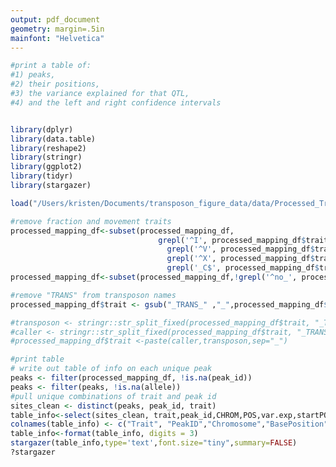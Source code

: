 ```yaml
---
output: pdf_document
geometry: margin=.5in
mainfont: "Helvetica"
---
```





```r

#print a table of:
#1) peaks, 
#2) their positions, 
#3) the variance explained for that QTL, 
#4) and the left and right confidence intervals


library(dplyr)
library(data.table)
library(reshape2)
library(stringr)
library(ggplot2)
library(tidyr)
library(stargazer)

load("/Users/kristen/Documents/transposon_figure_data/data/Processed_Transposon_Mappings.Rda") #processed mappings

```



```r

#remove fraction and movement traits
processed_mapping_df<-subset(processed_mapping_df,
                                 grepl('^I', processed_mapping_df$trait) |
                                   grepl('^V', processed_mapping_df$trait) |
                                   grepl('^X', processed_mapping_df$trait)|
                                   grepl('_C$', processed_mapping_df$trait))
processed_mapping_df<-subset(processed_mapping_df,!grepl('^no_', processed_mapping_df$trait))

#remove "TRANS" from transposon names
processed_mapping_df$trait <- gsub("_TRANS_" ,"_",processed_mapping_df$trait)

#transposon <- stringr::str_split_fixed(processed_mapping_df$trait, "_TRANS_",2)[,2]
#caller <- stringr::str_split_fixed(processed_mapping_df$trait, "_TRANS_",2)[,1]
#processed_mapping_df$trait <-paste(caller,transposon,sep="_")
```


```r
#print table
# write out table of info on each unique peak
peaks <- filter(processed_mapping_df, !is.na(peak_id))
peaks <- filter(peaks, !is.na(allele))
#pull unique combinations of trait and peak id
sites_clean <- distinct(peaks, peak_id, trait)
table_info<-select(sites_clean, trait,peak_id,CHROM,POS,var.exp,startPOS,endPOS)   
colnames(table_info) <- c("Trait", "PeakID","Chromosome","BasePosition", "VarianceExplained(%)", "LeftCI", "RightCI")
table_info<-format(table_info, digits = 3)
stargazer(table_info,type='text',font.size="tiny",summary=FALSE)
?stargazer
```


